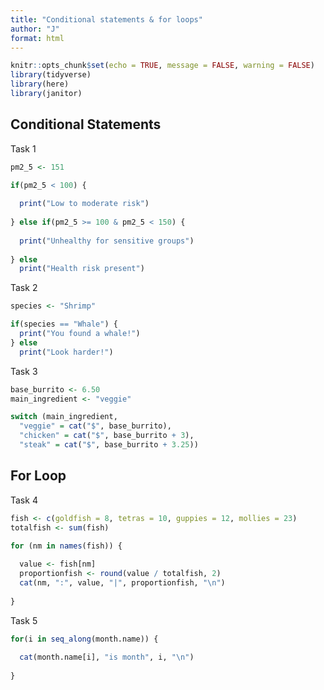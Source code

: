 ```yaml
---
title: "Conditional statements & for loops"
author: "J"
format: html
---
```


```r
knitr::opts_chunk$set(echo = TRUE, message = FALSE, warning = FALSE)
library(tidyverse)
library(here)
library(janitor)
```

## Conditional Statements
Task 1
```r
pm2_5 <- 151

if(pm2_5 < 100) {
  
  print("Low to moderate risk")
  
} else if(pm2_5 >= 100 & pm2_5 < 150) {
  
  print("Unhealthy for sensitive groups")
  
} else
  print("Health risk present")
```

Task 2
```r
species <- "Shrimp"

if(species == "Whale") {
  print("You found a whale!")
} else
  print("Look harder!")
```

Task 3
```r
base_burrito <- 6.50
main_ingredient <- "veggie"

switch (main_ingredient,
  "veggie" = cat("$", base_burrito),
  "chicken" = cat("$", base_burrito + 3),
  "steak" = cat("$", base_burrito + 3.25))

```

## For Loop
Task 4
```r
fish <- c(goldfish = 8, tetras = 10, guppies = 12, mollies = 23)
totalfish <- sum(fish)

for (nm in names(fish)) {
  
  value <- fish[nm]
  proportionfish <- round(value / totalfish, 2)
  cat(nm, ":", value, "|", proportionfish, "\n")
  
}
```

Task 5
```r

for(i in seq_along(month.name)) {
  
  cat(month.name[i], "is month", i, "\n")
  
}
```

